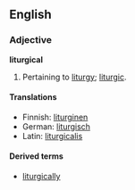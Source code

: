 ==English==
===Adjective===
'''liturgical'''

# Pertaining to [[liturgy]]; [[liturgic]].

====Translations====
*Finnish: [[liturginen]]
*German: [[liturgisch]]
*Latin: [[liturgicalis]]

====Derived terms====
* [[liturgically]]